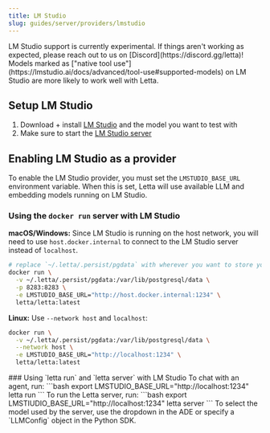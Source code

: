```yaml
---
title: LM Studio
slug: guides/server/providers/lmstudio
---
```


<Warning>
LM Studio support is currently experimental. If things aren't working as expected, please reach out to us on [Discord](https://discord.gg/letta)!
</Warning>

<Tip>
Models marked as ["native tool use"](https://lmstudio.ai/docs/advanced/tool-use#supported-models) on LM Studio are more likely to work well with Letta.
</Tip>

## Setup LM Studio

1. Download + install [LM Studio](https://lmstudio.ai) and the model you want to test with
2. Make sure to start the [LM Studio server](https://lmstudio.ai/docs/api/server)

## Enabling LM Studio as a provider
To enable the LM Studio provider, you must set the `LMSTUDIO_BASE_URL` environment variable. When this is set, Letta will use available LLM and embedding models running on LM Studio.

### Using the `docker run` server with LM Studio

**macOS/Windows:**
Since LM Studio is running on the host network, you will need to use `host.docker.internal` to connect to the LM Studio server instead of `localhost`.
```bash
# replace `~/.letta/.persist/pgdata` with wherever you want to store your agent data
docker run \
  -v ~/.letta/.persist/pgdata:/var/lib/postgresql/data \
  -p 8283:8283 \
  -e LMSTUDIO_BASE_URL="http://host.docker.internal:1234" \
  letta/letta:latest
```

**Linux:**
Use `--network host` and `localhost`:
```bash
docker run \
  -v ~/.letta/.persist/pgdata:/var/lib/postgresql/data \
  --network host \
  -e LMSTUDIO_BASE_URL="http://localhost:1234" \
  letta/letta:latest
```

<Accordion icon="square-terminal" title="CLI (pypi only)">
### Using `letta run` and `letta server` with LM Studio
To chat with an agent, run:
```bash
export LMSTUDIO_BASE_URL="http://localhost:1234"
letta run
```
To run the Letta server, run:
```bash
export LMSTIUDIO_BASE_URL="http://localhost:1234"
letta server
```
To select the model used by the server, use the dropdown in the ADE or specify a `LLMConfig` object in the Python SDK.
</Accordion>
